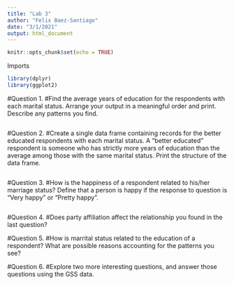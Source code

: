 ```yaml
---
title: "Lab 3"
author: "Felix Baez-Santiago"
date: "3/1/2021"
output: html_document
---
```


```r
knitr::opts_chunk$set(echo = TRUE)
```

Imports
```r
library(dplyr)
library(ggplot2)
```

#Question 1.
#Find the average years of education for the respondents with each marital status. Arrange your output in a meaningful order and print. Describe any patterns you find.
```r

```

#Question 2.
#Create a single data frame containing records for the better educated respondents with each marital status. A “better educated” respondent is someone who has strictly more years of education than the average among those with the same marital status. Print the structure of the data frame.

```r


```


#Question 3.
#How is the happiness of a respondent related to his/her marriage status? Define that a person is happy if the response to question is “Very happy” or “Pretty happy”.

```r




```

#Question 4.
#Does party affiliation affect the relationship you found in the last question?


#Question 5.
#How is marrital status related to the education of a respondent? What are possible reasons accounting for the patterns you see?


#Question 6.
#Explore two more interesting questions, and answer those questions using the GSS data.
